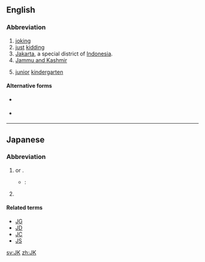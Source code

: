 {{also|jk|j/k|J&K}}
==English==

===Abbreviation===
{{rfc-header|Abbreviation}}
{{head|en|abbreviation}}

# [[joking]]
# [[just]] [[kidding]]
# [[Jakarta]], a special district of [[Indonesia]].
# [[Jammu and Kashmir]]
# {{lb|en|Canada}} [[junior]] [[kindergarten]]

====Alternative forms====
* {{sense|joking}} {{l|en|jk}}
* {{sense|just kidding}} {{l|en|j/k}}

----

==Japanese==

===Abbreviation===
{{rfc-header|Abbreviation}}
{{head|ja|noun}}

# {{abbreviation of|女子高生|tr=joshi kōsei|lang=ja||[[high school]] [[girl]]|dot=}} or {{m|ja|女子高校生||[[high school]] [[girl]]|tr=joshi kōkōsei}}.
#* {{RQ:Watamote|sp|2014|4}}:
#*: {{ja-usex|'''JK'''姉と黒タイツ|'''JK''' ^あね と ^くろ ^タイツ|'''High-School''' Sister and Black Tights}}
# {{lb|ja|rare}} {{abbreviation of|常考|tr=jōkō|dot=;}} {{abbreviation of|常識的に考えて|tr=jōshiki-teki ni kangaete|lang=ja|nocap=y}}

====Related terms====
{{sense|high schoolgirl}}
* [[JG]]
* [[JD]]
* [[JC]]
* [[JS]]

[[sv:JK]]
[[zh:JK]]